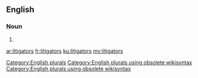 ==English==

===Noun===
{{head|en}}

# {{plural of|litigator}}

[[Category:English plurals]][[Category:English plurals using obsolete wikisyntax]][[Category:English plurals using obsolete wikisyntax]]

[[ar:litigators]]
[[fr:litigators]]
[[ku:litigators]]
[[my:litigators]]